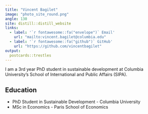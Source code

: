 ```yaml
---
title: "Vincent Bagilet"
image: "photo_site_round.png"
angle: 130
site: distill::distill_website
links:
  - label: '`r fontawesome::fa("envelope")` Email'
    url: "mailto:vincent.bagilet@columbia.edu"
  - label: '`r fontawesome::fa("github")` GitHub'
    url: "https://github.com/vincentbagilet"
output:
  postcards::trestles
---
```

 
I am a 3rd year PhD student in sustainable development at Columbia University's School of International and Public Affairs (SIPA).

## Education

- PhD Student in Sustainable Development - Columbia University
- MSc in Economics - Paris School of Economics









